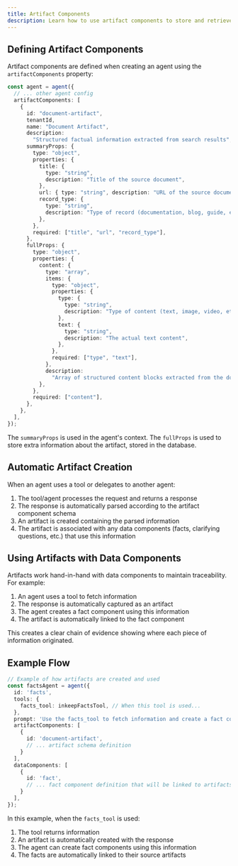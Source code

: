 ```yaml
---
title: Artifact Components
description: Learn how to use artifact components to store and retrieve data from the agent
---
```


<Snippet file="multi-agent-framework/artifacts.mdx" />

## Defining Artifact Components

Artifact components are defined when creating an agent using the `artifactComponents` property:

```typescript
const agent = agent({
  // ... other agent config
  artifactComponents: [
    {
      id: "document-artifact",
      tenantId,
      name: "Document Artifact",
      description:
        "Structured factual information extracted from search results",
      summaryProps: {
        type: "object",
        properties: {
          title: {
            type: "string",
            description: "Title of the source document",
          },
          url: { type: "string", description: "URL of the source document" },
          record_type: {
            type: "string",
            description: "Type of record (documentation, blog, guide, etc.)",
          },
        },
        required: ["title", "url", "record_type"],
      },
      fullProps: {
        type: "object",
        properties: {
          content: {
            type: "array",
            items: {
              type: "object",
              properties: {
                type: {
                  type: "string",
                  description: "Type of content (text, image, video, etc.)",
                },
                text: {
                  type: "string",
                  description: "The actual text content",
                },
              },
              required: ["type", "text"],
            },
            description:
              "Array of structured content blocks extracted from the document",
          },
        },
        required: ["content"],
      },
    },
  ],
});
```

The `summaryProps` is used in the agent's context. The `fullProps` is used to store extra information about the artifact, stored in the database.

## Automatic Artifact Creation

When an agent uses a tool or delegates to another agent:
1. The tool/agent processes the request and returns a response
2. The response is automatically parsed according to the artifact component schema
3. An artifact is created containing the parsed information
4. The artifact is associated with any data components (facts, clarifying questions, etc.) that use this information

## Using Artifacts with Data Components

Artifacts work hand-in-hand with data components to maintain traceability. For example:

1. An agent uses a tool to fetch information
2. The response is automatically captured as an artifact
3. The agent creates a fact component using this information
4. The artifact is automatically linked to the fact component

This creates a clear chain of evidence showing where each piece of information originated.

## Example Flow

```typescript
// Example of how artifacts are created and used
const factsAgent = agent({
  id: 'facts',
  tools: {
    facts_tool: inkeepFactsTool, // When this tool is used...
  },
  prompt: 'Use the facts_tool to fetch information and create a fact component followed by an artifact component.',
  artifactComponents: [
    {
      id: 'document-artifact',
      // ... artifact schema definition
    }
  ],
  dataComponents: [
    {
      id: 'fact',
      // ... fact component definition that will be linked to artifacts
    }
  ],
});
```

In this example, when the `facts_tool` is used:
1. The tool returns information
2. An artifact is automatically created with the response
3. The agent can create fact components using this information
4. The facts are automatically linked to their source artifacts